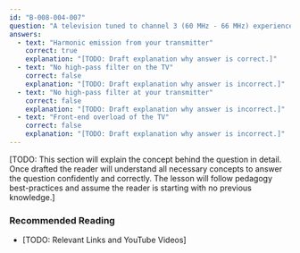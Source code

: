 ```yaml
---
id: "B-008-004-007"
question: "A television tuned to channel 3 (60 MHz - 66 MHz) experiences interference when you are transmitting on the 15-metre band. Other channels are not affected. What is the most likely cause?"
answers:
  - text: "Harmonic emission from your transmitter"
    correct: true
    explanation: "[TODO: Draft explanation why answer is correct.]"
  - text: "No high-pass filter on the TV"
    correct: false
    explanation: "[TODO: Draft explanation why answer is incorrect.]"
  - text: "No high-pass filter at your transmitter"
    correct: false
    explanation: "[TODO: Draft explanation why answer is incorrect.]"
  - text: "Front-end overload of the TV"
    correct: false
    explanation: "[TODO: Draft explanation why answer is incorrect.]"
---
```


[TODO: This section will explain the concept behind the question in detail. Once drafted the reader will understand all necessary concepts to answer the question confidently and correctly. The lesson will follow pedagogy best-practices and assume the reader is starting with no previous knowledge.]

### Recommended Reading

- [TODO: Relevant Links and YouTube Videos]
